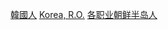 {{Commonscat|People of South Korea by occupation}}

[[Category:韓國人|]]
[[Category:各職業諸國人物|Korea, R.O.]]
[[Category:各职业朝鲜半岛人|]]